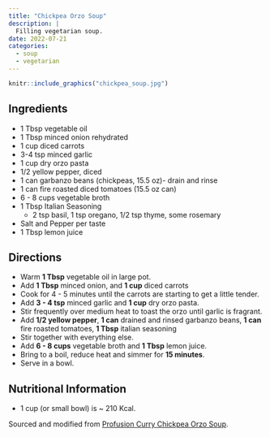 ```yaml
---
title: "Chickpea Orzo Soup"
description: |
  Filling vegetarian soup.
date: 2022-07-21
categories:
  - soup
  - vegetarian
---
```


```r
knitr::include_graphics("chickpea_soup.jpg")
```

## Ingredients

* 1 Tbsp vegetable oil
* 1 Tbsp minced onion rehydrated
* 1 cup diced carrots
* 3-4 tsp minced garlic
* 1 cup dry orzo pasta
* 1/2 yellow pepper, diced
* 1 can garbanzo beans (chickpeas, 15.5 oz)- drain and rinse
* 1 can fire roasted diced tomatoes (15.5 oz can)
* 6 - 8 cups vegetable broth
* 1 Tbsp Italian Seasoning
  * 2 tsp basil, 1 tsp oregano, 1/2 tsp thyme, some rosemary
* Salt and Pepper per taste
* 1 Tbsp lemon juice

## Directions

* Warm **1 Tbsp** vegetable oil in large pot.
* Add **1 Tbsp** minced onion, and **1 cup** diced carrots
* Cook for 4 - 5 minutes until the carrots are starting to get a little tender.
* Add **3 - 4 tsp** minced garlic and **1 cup** dry orzo pasta.
* Stir frequently over medium heat to toast the orzo until garlic is fragrant.
* Add **1/2 yellow pepper**, **1 can** drained and rinsed garbanzo beans, **1 can** fire roasted tomatoes, **1 Tbsp** italian seasoning
* Stir together with everything else.
* Add **6 - 8 cups** vegetable broth and **1 Tbsp** lemon juice.
* Bring to a boil, reduce heat and simmer for **15 minutes**.
* Serve in a bowl.

## Nutritional Information

* 1 cup (or small bowl) is ~ 210 Kcal.

Sourced and modified from [Profusion Curry Chickpea Orzo Soup](https://profusioncurry.com/wprm_print/7381).
